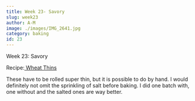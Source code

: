 ```yaml
---
title: Week 23- Savory
slug: week23
author: A-M
image: ./images/IMG_2641.jpg
category: baking
id: 23
---
```


<div className="main-page-container">
  <p className="main-page-header">Week 23: Savory</p>
  <p className="sub-header-cream">Recipe:<a className="category-link baking" href="https://smittenkitchen.com/2012/09/homemade-wheat-thins/">
Wheat Thins</a>
  </p>

  <p className="post-text">
 These have to be rolled super thin, but it is possible to do by hand. I would definitely not omit the sprinkling of salt before baking. I did one batch with, one without and the salted ones are way better.
  </p>

</div>


